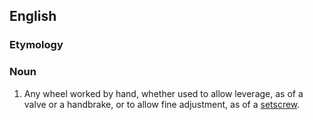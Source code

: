 ==English==

===Etymology===
{{compound|hand|wheel|lang=en}}

===Noun===
{{en-noun}}

# {{lb|en|mechanics}} Any wheel worked by hand, whether used to allow leverage, as of a valve or a handbrake, or to allow fine adjustment, as of a [[setscrew]].